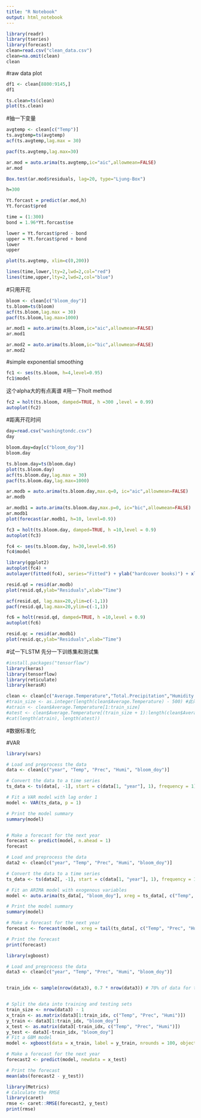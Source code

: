 ---
title: "R Notebook"
output: html_notebook
---


```{r}
library(readr)
library(tseries)
library(forecast)
clean=read.csv("clean_data.csv")
clean=na.omit(clean)
clean
```
#raw data plot
```{r}
df1 <- clean[8800:9145,]
df1
```

```{r}
ts.clean=ts(clean)
plot(ts.clean)
```
#抽一下变量
```{r}
avgtemp <- clean[c("Temp")]
ts.avgtemp=ts(avgtemp)
acf(ts.avgtemp,lag.max = 30)
```
```{r}
pacf(ts.avgtemp,lag.max=30)
```
```{r}
ar.mod = auto.arima(ts.avgtemp,ic="aic",allowmean=FALSE)
ar.mod
```

```{r}
Box.test(ar.mod$residuals, lag=20, type="Ljung-Box")
```
```{r}
h=300

Yt.forcast = predict(ar.mod,h)
Yt.forcast$pred
```
```{r}
time = (1:300)
bond = 1.96*Yt.forcast$se

lower = Yt.forcast$pred - bond
upper = Yt.forcast$pred + bond
lower
upper

plot(ts.avgtemp, xlim=c(0,200))

lines(time,lower,lty=2,lwd=2,col="red")
lines(time,upper,lty=2,lwd=2,col="blue")
```
#只用开花
```{r}
bloom <- clean[c("bloom_doy")]
ts.bloom=ts(bloom)
acf(ts.bloom,lag.max = 30)
pacf(ts.bloom,lag.max=1000)
```
```{r}
ar.mod1 = auto.arima(ts.bloom,ic="aic",allowmean=FALSE)
ar.mod1
```
```{r}
ar.mod2 = auto.arima(ts.bloom,ic="bic",allowmean=FALSE)
ar.mod2
```
#simple exponential smoothing
```{r}
fc1 <- ses(ts.bloom, h=4,level=0.95)
fc1$model
```
这个alpha大的有点离谱
#用一下holt method
```{r}
fc2 = holt(ts.bloom, damped=TRUE, h =300 ,level = 0.99)
autoplot(fc2)
```
#距离开花时间
```{r}
day=read.csv("washingtondc.csv")
day
```

```{r}
bloom.day=day[c("bloom_doy")]
bloom.day
```

```{r}
ts.bloom.day=ts(bloom.day)
plot(ts.bloom.day)
acf(ts.bloom.day,lag.max = 30)
pacf(ts.bloom.day,lag.max=1000)
```
```{r}
ar.modb = auto.arima(ts.bloom.day,max.q=0, ic="aic",allowmean=FALSE)
ar.modb
```

```{r}
ar.modb1 = auto.arima(ts.bloom.day,max.p=0, ic="bic",allowmean=FALSE)
ar.modb1
plot(forecast(ar.modb1, h=10, level=0.9))
```

```{r}
fc3 = holt(ts.bloom.day, damped=TRUE, h =10,level = 0.9)
autoplot(fc3)
```
```{r}
fc4 <- ses(ts.bloom.day, h=30,level=0.95)
fc4$model
```

```{r}
library(ggplot2)
autoplot(fc4) +
autolayer(fitted(fc4), series="Fitted") + ylab("hardcover books)") + xlab("time")
```

```{r}
resid.qd = resid(ar.modb)
plot(resid.qd,ylab="Residuals",xlab="Time")

```
```{r}
acf(resid.qd, lag.max=20,ylim=c(-1,1))
pacf(resid.qd,lag.max=20,ylim=c(-1,1))
```
```{r}
fc6 = holt(resid.qd, damped=TRUE, h =10,level = 0.9)
autoplot(fc6)
```
```{r}
resid.qc = resid(ar.modb1)
plot(resid.qc,ylab="Residuals",xlab="Time")

```
#试一下LSTM
先分一下训练集和测试集
```{r}
#install.packages("tensorflow")
library(keras)
library(tensorflow)
library(reticulate)
library(kerasR)

clean <- clean[c("Average.Temperature","Total.Precipitation","Humidity..rh.","WhetherBloom")]
#train_size <- as.integer(length(clean$Average.Temperature) - 500) #此问题的16650表示用最后15天数据作为test集 
#atrain <- clean$Average.Temperature[1:train_size]
#atest <- clean$Average.Temperature[(train_size + 1):length(clean$Average.Temperature)]
#cat(length(atrain), length(atest))
```
#数据标准化


#VAR
```{r}
library(vars)

# Load and preprocess the data
data <- clean[c("year", "Temp", "Prec", "Humi", "bloom_doy")]

# Convert the data to a time series
ts_data <- ts(data[, -1], start = c(data[1, "year"], 1), frequency = 1)

# Fit a VAR model with lag order 1
model <- VAR(ts_data, p = 1)


```


```{r}
# Print the model summary
summary(model)



```

```{r}
# Make a forecast for the next year
forecast <- predict(model, n.ahead = 1)
forecast
```
```{r}

# Load and preprocess the data
data2 <- clean[c("year", "Temp", "Prec", "Humi", "bloom_doy")]

# Convert the data to a time series
ts_data <- ts(data2[, -1], start = c(data[1, "year"], 1), frequency = 1)

# Fit an ARIMA model with exogenous variables
model <- auto.arima(ts_data[, "bloom_doy"], xreg = ts_data[, c("Temp", "Prec", "Humi")])

# Print the model summary
summary(model)

# Make a forecast for the next year
forecast <- forecast(model, xreg = tail(ts_data[, c("Temp", "Prec", "Humi")], n = 1))

# Print the forecast
print(forecast)

```

```{r}
library(xgboost)

# Load and preprocess the data
data3 <- clean[c("year", "Temp", "Prec", "Humi", "bloom_doy")]


train_idx <- sample(nrow(data3), 0.7 * nrow(data3)) # 70% of data for training


# Split the data into training and testing sets
train_size <- nrow(data3) - 1
x_train <- as.matrix(data3[1:train_idx, c("Temp", "Prec", "Humi")])
y_train <- data3[1:train_idx, "bloom_doy"]
x_test <- as.matrix(data3[-train_idx, c("Temp", "Prec", "Humi")])
y_test <- data3[-train_idx, "bloom_doy"]
# Fit a GBM model
model <- xgboost(data = x_train, label = y_train, nrounds = 100, objective = "reg:squarederror", max_depth = 3, eta = 0.1, gamma = 0.1, colsample_bytree = 0.8, subsample = 0.8)

# Make a forecast for the next year
forecast2 <- predict(model, newdata = x_test)

# Print the forecast
mean(abs(forecast2 - y_test))

```

```{r}
library(Metrics)
# Calculate the RMSE
library(caret)
rmse <- caret::RMSE(forecast2, y_test)
print(rmse)
```

